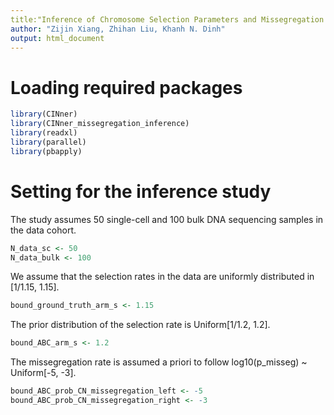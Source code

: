 ```yaml
---
title:"Inference of Chromosome Selection Parameters and Missegregation Rate in Cancer from DNA-Sequencing Data"
author: "Zijin Xiang, Zhihan Liu, Khanh N. Dinh"
output: html_document
---
```


# Loading required packages

```r
library(CINner)
library(CINner_missegregation_inference)
library(readxl)
library(parallel)
library(pbapply)
```

# Setting for the inference study

The study assumes 50 single-cell and 100 bulk DNA sequencing samples in the data cohort.

```r
N_data_sc <- 50
N_data_bulk <- 100
```

We assume that the selection rates in the data are uniformly distributed in [1/1.15, 1.15].

```r
bound_ground_truth_arm_s <- 1.15
```

The prior distribution of the selection rate is Uniform[1/1.2, 1.2].

```r
bound_ABC_arm_s <- 1.2
```

The missegregation rate is assumed a priori to follow log10(p_misseg) ~ Uniform[-5, -3].

```r
bound_ABC_prob_CN_missegregation_left <- -5
bound_ABC_prob_CN_missegregation_right <- -3
```

```r

```

```r

```

```r

```

```r

```

```r

```

```r

```

```r

```

```r

```

```r

```

```r

```

```r

```

```r

```

```r

```

